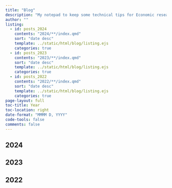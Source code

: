 ```yaml
---
title: "Blog"
description: "My notepad to keep some technical tips for Economic research"
author: ""
listing:
  - id: posts_2024
    contents: "2024/**/index.qmd"
    sort: "date desc"
    template: ../static/html/blog/listing.ejs
    categories: true
  - id: posts_2023
    contents: "2023/**/index.qmd"
    sort: "date desc"
    template: ../static/html/blog/listing.ejs
    categories: true
  - id: posts_2022
    contents: "2022/**/index.qmd"
    sort: "date desc"
    template: ../static/html/blog/listing.ejs
    categories: true
page-layout: full
toc-title: Year
toc-location: right
date-format: "MMMM D, YYYY"
code-tools: false
comments: false
---
```


## 2024

:::{#posts_2024}
:::

## 2023

:::{#posts_2023}
:::

## 2022

:::{#posts_2022}
:::